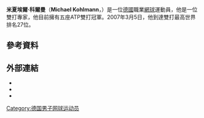 {{expand|time=2011-02-06}}
{{Infobox 网球
|姓名=Michael Kohlmann
|照片=Michael Kohlmann at the 2010 US Open 01.jpg
|国籍={{GER}}
|生年=1974年
|生日=1月11日
|出生地=[[德國|德國]]，[[哈根|哈根]]
|居住地=德國，Herdecke
|身高=188
|体重=84
|持拍手=右手
|反拍=
|转职业年=1995年
|球拍=
|球衣=
|球鞋=
|单打最高排名=89（1998年11月302日）
|双打最高排名=27（2007年3月5日）
|现单打排名=
|现双打排名=
|单打冠军头衔=0
|双打冠军头衔=5
|职业战绩=
|奖金=1,436,104[[美元|美元]]
|澳网最好成绩=第一輪（1999、2002）
|温网最好成绩=第一輪（1999、2000、2002）
|美网最好成绩=第三輪（1998）
|澳網雙打最好成績=四強（2010）
|法網雙打最好成績=八強（2007）
|溫網雙打最好成績=第二輪（2002、2006、2007、2008）
|美網雙打最好成績=第三輪（2006）
|大满贯个数=
|奥运会最好成绩=
}}

'''米夏埃爾·科爾曼'''（'''Michael Kohlmann'''，{{bd|1974年|1月11日}}）是一位[[德國|德國]]職業[[網球|網球]]運動員，他是一位雙打專家，他目前擁有五座ATP雙打冠軍。2007年3月5日，他到達雙打最高世界排名27位。

== 參考資料 ==
{{reflist|2}}

== 外部連結 ==
{{Commonscat|Michael Kohlmann}}
* {{ATP|K257}}
* {{ITF Profile|id=10004872}}
* {{DavisCupplayerlink|10004872}}

{{DEFAULTSORT:Kohlmann, Michael}}

[[Category:德国男子网球运动员|Category:德国男子网球运动员]]

{{Germany-sport-bio-stub}}
{{網球運動員小作品}}